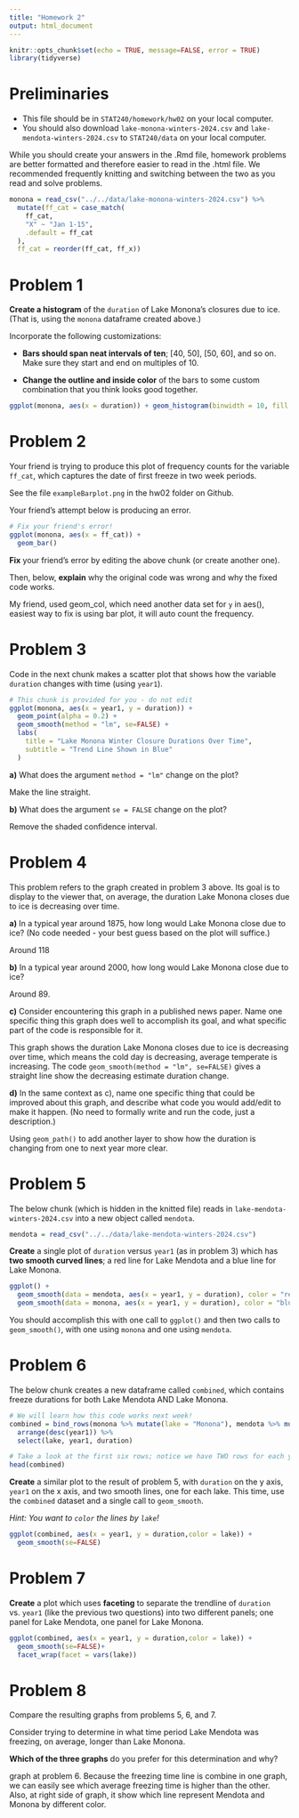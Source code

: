 ---
title: "Homework 2"
output: html_document
---

```{r setup, include=FALSE}
knitr::opts_chunk$set(echo = TRUE, message=FALSE, error = TRUE)
library(tidyverse)
```

# Preliminaries

- This file should be in `STAT240/homework/hw02` on your local computer.
- You should also download `lake-monona-winters-2024.csv` and `lake-mendota-winters-2024.csv` to `STAT240/data` on your local computer.

While you should create your answers in the .Rmd file, homework problems are better formatted and therefore easier to read in the .html file. We recommended frequently knitting and switching between the two as you read and solve problems.

```{r read-data, echo = FALSE}
monona = read_csv("../../data/lake-monona-winters-2024.csv") %>% 
  mutate(ff_cat = case_match(
    ff_cat,
    "X" ~ "Jan 1-15",
    .default = ff_cat
  ), 
  ff_cat = reorder(ff_cat, ff_x))
```

# Problem 1

**Create a histogram** of the `duration` of Lake Monona's closures due to ice. (That is, using the `monona` dataframe created above.)

Incorporate the following customizations:

- **Bars should span neat intervals of ten**; [40, 50], [50, 60], and so on. Make sure they start and end on multiples of 10.

- **Change the outline and inside color** of the bars to some custom combination that you think looks good together.
```{r}
ggplot(monona, aes(x = duration)) + geom_histogram(binwidth = 10, fill = "lightblue", color = "blue")
```



# Problem 2

Your friend is trying to produce this plot of frequency counts for the variable `ff_cat`, which captures the date of first freeze in two week periods.

See the file `exampleBarplot.png` in the hw02 folder on Github.

Your friend's attempt below is producing an error.

```{r, error = TRUE}
# Fix your friend's error!
ggplot(monona, aes(x = ff_cat)) +
  geom_bar()
```

**Fix** your friend's error by editing the above chunk (or create another one).

Then, below, **explain** why the original code was wrong and why the fixed code works.

My friend, used geom_col, which need another data set for `y` in aes(), easiest way to fix is using bar plot, it will auto count the frequency. 


# Problem 3

Code in the next chunk makes a scatter plot that shows how the variable `duration` changes with time (using `year1`).

```{r}
# This chunk is provided for you - do not edit
ggplot(monona, aes(x = year1, y = duration)) +
  geom_point(alpha = 0.2) +
  geom_smooth(method = "lm", se=FALSE) +
  labs(
    title = "Lake Monona Winter Closure Durations Over Time",
    subtitle = "Trend Line Shown in Blue"
  )
```

**a)** What does the argument `method = "lm"` change on the plot?

  Make the line straight. 

**b)** What does the argument `se = FALSE` change on the plot?

  Remove the shaded confidence interval.


# Problem 4

This problem refers to the graph created in problem 3 above. Its goal is to display to the viewer that, on average, the duration Lake Monona closes due to ice is decreasing over time.

**a)** In a typical year around 1875, how long would Lake Monona close due to ice? (No code needed - your best guess based on the plot will suffice.) 

  Around 118

**b)** In a typical year around 2000, how long would Lake Monona close due to ice?

  Around 89.

**c)** Consider encountering this graph in a published news paper. Name one specific thing this graph does well to accomplish its goal, and what specific part of the code is responsible for it.

  This graph shows the duration Lake Monona closes due to ice is decreasing over time, which means the cold day is decreasing, average temperate is increasing. The code `geom_smooth(method = "lm", se=FALSE)` gives a straight line show the decreasing estimate duration change.

**d)** In the same context as c), name one specific thing that could be improved about this graph, and describe what code you would add/edit to make it happen. (No need to formally write and run the code, just a description.)

  Using `geom_path()` to add another layer to show how the duration is changing from one to next year more clear.  


# Problem 5

The below chunk (which is hidden in the knitted file) reads in `lake-mendota-winters-2024.csv` into a new object called `mendota`.

```{r, echo = FALSE, message = FALSE, warning = FALSE}
mendota = read_csv("../../data/lake-mendota-winters-2024.csv")
```

**Create** a single plot of `duration` versus `year1` (as in problem 3) which has **two smooth curved lines**; a red line for Lake Mendota and a blue line for Lake Monona.
```{r}
ggplot() +
  geom_smooth(data = mendota, aes(x = year1, y = duration), color = "red", se=FALSE) +
  geom_smooth(data = monona, aes(x = year1, y = duration), color = "blue", se=FALSE)
```


You should accomplish this with one call to `ggplot()` and then two calls to `geom_smooth()`, with one using `monona` and one using `mendota`.


# Problem 6

The below chunk creates a new dataframe called `combined`, which contains freeze durations for both Lake Mendota AND Lake Monona.

```{r}
# We will learn how this code works next week!
combined = bind_rows(monona %>% mutate(lake = "Monona"), mendota %>% mutate(lake = "Mendota")) %>% 
  arrange(desc(year1)) %>% 
  select(lake, year1, duration)

# Take a look at the first six rows; notice we have TWO rows for each year now, one for each lake!
head(combined)
```

**Create** a similar plot to the result of problem 5, with `duration` on the y axis, `year1` on the x axis, and two smooth lines, one for each lake. This time, use the `combined` dataset and a single call to `geom_smooth`.

*Hint: You want to `color` the lines by `lake`!*
```{r}
ggplot(combined, aes(x = year1, y = duration,color = lake)) +
  geom_smooth(se=FALSE)
```


# Problem 7

**Create** a plot which uses **faceting** to separate the trendline of `duration` vs. `year1` (like the previous two questions) into two different panels; one panel for Lake Mendota, one panel for Lake Monona.
```{r}
ggplot(combined, aes(x = year1, y = duration,color = lake)) +
  geom_smooth(se=FALSE)+
  facet_wrap(facet = vars(lake))
```


# Problem 8

Compare the resulting graphs from problems 5, 6, and 7.

Consider trying to determine in what time period Lake Mendota was freezing, on average, longer than Lake Monona.

**Which of the three graphs** do you prefer for this determination and why?

  graph at problem 6. Because the freezing time line is combine in one graph, we can easily see which average freezing time is higher than the other. Also, at right side of graph, it show which line represent Mendota and Monona by different color.

